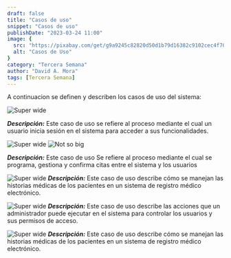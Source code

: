 ```yaml
---
draft: false
title: "Casos de uso"
snippet: "Casos de uso"
publishDate: "2023-03-24 11:00"
image: {
  src: "https://pixabay.com/get/g9a9245c82820d50d1b79d16382c9102cec4f70f2dd6efcdad2d91045fa47dc569910e7892df672f7c02862cf06bca8dc076df08bacef1b646743db4714fdb0718ee78c88ef629f85bab2d25f702dc044_1280.jpg",
  alt: "Casos de Uso"
}
category: "Tercera Semana"
author: "David A. Mora"
tags: [Tercera Semana]
---
```





A continuacion se definen y describen los casos de uso del sistema:

![Super wide](https://i.imgur.com/eo9wjsS.png)

**_Descripción:_** Este caso de uso se refiere al proceso mediante el cual un usuario inicia sesión en el sistema para acceder a sus funcionalidades.

![Super wide](https://i.imgur.com/FNV8FEx.png)
![Not so big](https://i.imgur.com/5W7Xf2r.png)

**_Descripción:_** Este caso de uso Se refiere al proceso mediante el cual se programa, gestiona y confirma citas entre el sistema y los usuarios

![Super wide](https://i.imgur.com/lV0cWin.png)
**_Descripción:_** Este caso de uso describe cómo se manejan las historias médicas de los pacientes en un sistema de registro médico electrónico.

![Super wide](https://i.imgur.com/hO38nj1.png)
**_Descripción:_** Este caso de uso describe las acciones que un administrador puede ejecutar en el sistema para controlar los usuarios y sus permisos de acceso.

![Super wide](https://i.imgur.com/dGvf79k.png)
**_Descripción:_** Este caso de uso describe cómo se manejan las historias médicas de los pacientes en un sistema de registro médico electrónico.